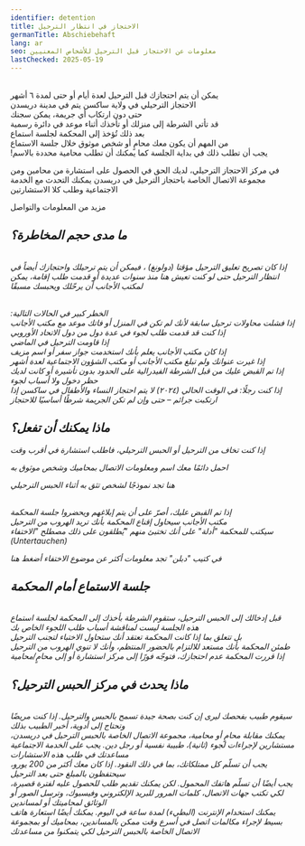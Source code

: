 ```yaml
---
identifier: detention
title: ﺍﻻﺣﺘﺠﺎﺯ ﻓﻲ ﺍﻧﺘﻈﺎﺭ ﺍﻟﺘﺮﺣﻴﻞ
germanTitle: Abschiebehaft
lang: ar
seo: معلومات عن الاحتجاز قبل الترحيل للأشخاص المعنيين
lastChecked: 2025-05-19
---
```

<br/> يمكن أن يتم احتجازك قبل الترحيل لعدة أيام أو حتى لمدة ٦ أشهر
<br/> الاحتجاز الترحيلي في ولاية ساكسن يتم في مدينة دريسدن
<br/> حتى دون ارتكاب أي جريمة، يمكن سجنك
<br/> قد تأتي الشرطة إلى منزلك أو تأخذك أثناء موعد في دائرة رسمية
<br/> بعد ذلك تُؤخذ إلى المحكمة لجلسة استماع
<br/> من المهم أن يكون معك محامٍ أو شخص موثوق خلال جلسة الاستماع
<br/> !يجب أن تطلب ذلك في بداية الجلسة
كما يمكنك أن تطلب محامية محددة بالاسم

في مركز الاحتجاز الترحيلي، لديك الحق في الحصول على استشارة من محامين ومن مجموعة الاتصال الخاصة باحتجاز الترحيل في دريسدن
يمكنك التحدث مع الخدمة الاجتماعية وطلب كلا الاستشارتين

مزيد من المعلومات والتواصل
<Address identifier="abschiebehaftkontaktgruppe" />

## ﻣﺎ ﻣﺪﻯ ﺣﺠﻢ ﺍﻟﻤﺨﺎﻃﺮﺓ؟
<br/> ﺇﺫﺍ ﻛﺎﻥ تصريح تعليق الترحيل مؤقتا (دولونغ)  ، ﻓﻴﻤﻜﻦ ﺃﻥ ﻳﺘﻢ ﺗﺮﺣﻴﻠﻚ ﻭﺍﺣﺘﺠﺎﺯﻙ ﺃﻳﻀﺎً ﻓﻲ ﺍﻧﺘﻈﺎﺭ ﺍﻟﺘﺮﺣﻴﻞ
حتى لو كنت تعيش هنا منذ سنوات عديدة أو قدمت طلب إقامة، يمكن لمكتب الأجانب أن يرحّلك ويحبسك مسبقًا

<br/> :الخطر كبير في الحالات التالية
<br/> إذا فشلت محاولات ترحيل سابقة لأنك لم تكن في المنزل أو فاتك موعد مع مكتب الأجانب
<br/> إذا كنت قد قدمت طلب لجوء في عدة دول من دول الاتحاد الأوروبي
<br/> إذا قاومت الترحيل في الماضي
<br/> إذا كان مكتب الأجانب يعلم بأنك استخدمت جواز سفر أو اسم مزيف
<br/> إذا غيرت عنوانك ولم تبلغ مكتب الأجانب أو مكتب الشؤون الاجتماعية لعدة أشهر
<br/> إذا تم القبض عليك من قبل الشرطة الفيدرالية على الحدود بدون تأشيرة أو كانت لديك حظر دخول ولا أسباب لجوء
<br/> إذا كنت رجلًا: في الوقت الحالي (٢٠٢٤) لا يتم احتجاز النساء والأطفال في ساكسن
إذا ارتكبت جرائم – حتى وإن لم تكن الجريمة شرطًا أساسيًا للاحتجاز

## ﻣﺎﺫﺍ ﻳﻤﻜﻨﻚ ﺃﻥ ﺗﻔﻌﻞ؟
إذا كنت تخاف من الترحيل أو الحبس الترحيلي، فاطلب استشارة في أقرب وقت
<Block identifier="counseling_addresses" />

احمل دائمًا معك اسم ومعلومات الاتصال بمحاميك وشخص موثوق به

هنا تجد نموذجًا لشخص تثق به أثناء الحبس الترحيلي
<InternalShortLink identifier="forms" />

<br/> إذا تم القبض عليك، أصرّ على أن يتم إبلاغهم ويحضروا جلسة المحكمة
<br/> مكتب الأجانب سيحاول إقناع المحكمة بأنك تريد الهروب من الترحيل
<br/> سيكتب للمحكمة "أدلة" على أنك تختبئ منهم
"يُطلقون على ذلك مصطلح "الاختفاء
(Untertauchen)

في كتيب "دبلن" تجد معلومات أكثر عن موضوع الاختفاء
<InternalShortLink identifier="dublin">أضغط هنا</InternalShortLink>

## جلسة الاستماع أمام المحكمة
<br/> قبل إدخالك إلى الحبس الترحيل، ستقوم الشرطة بأخذك إلى المحكمة لجلسة استماع
<br/> هذه الجلسة ليست لمناقشة أسباب طلب اللجوء الخاص بك
<br/> بل تتعلق بما إذا كانت المحكمة تعتقد أنك ستحاول الاختباء لتجنب الترحيل
<br/> طمئن المحكمة بأنك مستعد للالتزام بالحضور المنتظم، وأنك لا تنوي الهروب من الترحيل
إذا قررت المحكمة عدم احتجازك، فتوجّه فورًا إلى مركز استشارة أو إلى محامٍ/محامية

## ماذا يحدث في مركز الحبس الترحيل؟
<br/> سيقوم طبيب بفحصك ليرى إن كنت بصحة جيدة تسمح بالحبس والترحيل. إذا كنت مريضًا وتحتاج إلى أدوية، أخبر الطبيب بذلك
<br/> يمكنك مقابلة محامٍ أو محامية، مجموعة الاتصال الخاصة بالحبس الترحيل في دريسدن، مستشارين لإجراءات لجوء (ثانية)، طبيبة نفسية أو رجل دين. يجب على الخدمة الاجتماعية مساعدتك في طلب هذه الاستشارات
<br/> يجب أن تسلّم كل ممتلكاتك، بما في ذلك النقود. إذا كان معك أكثر من 200 يورو، سيحتفظون بالمبلغ حتى بعد الترحيل
<br/> يجب أيضًا أن تسلّم هاتفك المحمول. لكن يمكنك تقديم طلب للحصول عليه لفترة قصيرة، لكي تكتب جهات الاتصال، كلمات المرور للبريد الإلكتروني وفيسبوك، وترسل الصور أو الوثائق لمحاميتك أو لمساندين
<br/> يمكنك استخدام الإنترنت (البطيء) لمدة ساعة في اليوم. يمكنك أيضًا استعارة هاتف بسيط لإجراء مكالمات
اتصل في أسرع وقت ممكن بالمساندين، بمحاميك أو بمجموعة الاتصال الخاصة بالحبس الترحيل لكي يتمكنوا من مساعدتك
